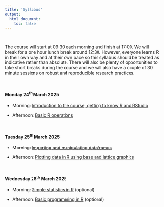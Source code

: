 ```yaml
---
title: 'Syllabus'
output: 
  html_document:
    toc: false
---
```


\  

The course will start at 09:30 each morning and finish at 17:00. We will break for a one hour lunch break around 12:30. However, everyone learns R in their own way and at their own pace so this syllabus should be treated as indicative rather than absolute. There will also be plenty of opportunities to take short breaks during the course and we will also have a couple of 30 minute sessions on robust and reproducible research practices. 

<!--All teaching will be held in room FN113 in the Fraser Noble building (building No. 7 on [this map](images/uoa_map.png){target="_blank"} on the old Aberdeen campus).
-->

\  

#### Monday 24^th^ March 2025

  - Morning: [Introduction to the course, getting to know R and RStudio](https://alexd106.github.io/PGR-R/exercise_1.html)

  - Afternoon: [Basic R operations](https://alexd106.github.io/PGR-R/exercise_2.html)

\  

#### Tuesday 25^th^ March 2025

  - Morning: [Importing and manipulating dataframes](https://alexd106.github.io/PGR-R/exercise_3.html)

  - Afternoon: [Plotting data in R using base and lattice graphics](https://alexd106.github.io/PGR-R/exercise_4.html)

\  

#### Wednesday 26^th^ March 2025

  - Morning: [Simple statistics in R](https://alexd106.github.io/PGR-R/exercise_5.html) (optional)

  - Afternoon: [Basic programming in R](https://alexd106.github.io/PGR-R/exercise_6.html) (optional)